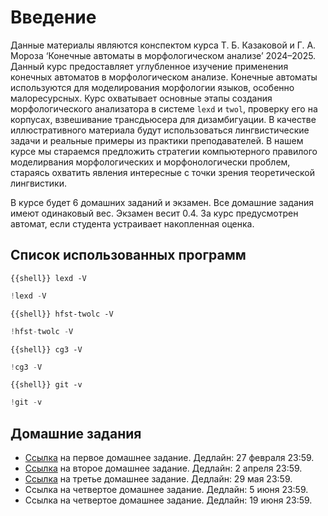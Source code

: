 # Введение {.unnumbered}

Данные материалы являются конспектом курса Т. Б. Казаковой и Г. А. Мороза ‘Конечные автоматы в морфологическом анализе’ 2024--2025. Данный курс предоставляет углубленное изучение применения конечных автоматов в морфологическом анализе. Конечные автоматы используются для моделирования морфологии языков, особенно малоресурсных. Курс охватывает основные этапы создания морфологического анализатора в системе `lexd` и `twol`, проверку его на корпусах, взвешивание трансдьюсера для дизамбигуации. В качестве иллюстративного материала будут использоваться лингвистические задачи и реальные примеры из практики преподавателей. В нашем курсе мы стараемся предложить стратегии компьютерного правилого моделирвания морфологических и морфонологически проблем, стараясь охватить явления интересные с точки зрения теоретической лингвистики.

В курсе будет 6 домашних заданий и экзамен. Все домашние задания имеют одинаковый вес. Экзамен весит 0.4. За курс предусмотрен автомат, если студента устраивает накопленная оценка.

## Список использованных программ {.unnumbered}

```{{shell}}
lexd -V
```

```python
!lexd -V
```

```{{shell}}
hfst-twolc -V
```

```python
!hfst-twolc -V
```

```{{shell}}
cg3 -V
```

```python
!cg3 -V
```

```{{shell}}
git -v
```

```python
!git -v
```


## Домашние задания

- [Ссылка](https://classroom.github.com/a/xJfSNmqQ) на первое домашнее задание. Дедлайн: 27 февраля 23:59.
- [Ссылка](https://classroom.github.com/a/erYsHdXt) на второе домашнее задание. Дедлайн: 2 апреля 23:59.
- [Ссылка](https://classroom.github.com/a/h3zGJmp6) на третье домашнее задание. Дедлайн: 29 мая 23:59.
- Ссылка на четвертое домашнее задание. Дедлайн: 5 июня 23:59.
- Ссылка на четвертое домашнее задание. Дедлайн: 19 июня 23:59.